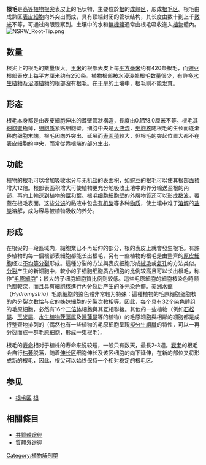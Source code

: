 {{noteTA|G1=U}}
'''根毛'''是[[高等植物|高等植物]][[根尖|根尖]]表皮上的毛状物，主要位於[[根|根]]的[[成熟区|成熟区]]，形成[[根毛区|根毛区]]。根毛由成熟区[[表皮細胞|表皮細胞]]向外突出而成，具有顶端封闭的管状结构，其长度由数十到上千[[微米|微米]]不等，可通过肉眼观察到。土壤中的水和[[無機鹽|無機鹽]]通常由根毛吸收進入[[植物|植物]]體內。
[[Image:NSRW_Root-Tip.png|thumb]]

== 数量 ==
根尖上的根毛的數量很大。[[玉米|玉米]]的根部表皮上每[[平方毫米|平方毫米]]约有420条根毛，而[[豌豆|豌豆]]根部表皮上每平方厘米约有250条。植物根部被水浸没处根毛数量很少，有許多[[水生植物|水生植物]]及[[沼澤植物|沼澤植物]]的根部沒有根毛。在[[干旱|干旱]]的土壤中，根毛则不能[[发育|发育]]。

== 形态 ==
根毛本身都是由表皮細胞伸出的薄壁管狀構造，長度由0.1至8.0厘米不等。根毛其[[細胞壁|細胞壁]]極薄，[[细胞质|细胞质]]紧贴细胞壁。细胞中央是[[大液泡|大液泡]]，[[细胞核|细胞核]]随根毛的生长而逐渐移向细胞末端。根毛因向外突出、延展而[[表面積|表面積]]较大，但根毛的突起位置大都不在表皮細胞的中央，而常從靠根端的部分生出。

== 功能 ==
植物的根毛可以增加吸收水分与无机盐的表面积，如豌豆的根毛可以使其根部[[面積|面積]]增大12倍。根部表面积增大可使植物更充分地吸收土壤中的养分输送至根的內部，再向上輸送到植物的[[莖|莖]]和[[葉|葉]]。根毛细胞細胞壁的外層物質还可以形成[[黏液|黏液]]，覆蓋在根毛表面。这些[[分泌|分泌]]的黏液中包含[[有机酸|有机酸]]等多种[[物质|物质]]，使土壤中难于[[溶解|溶解]]的[[盐类|盐类]]溶解，成为容易被植物吸收的养分。

== 形成 ==
在根尖的一段區域内，細胞業已不再延伸的部分，根的表皮上就會發生根毛。有許多植物的每一個根部表細胞都能长出根毛，另有一些植物的根毛是由整齊的[[原皮細胞|原皮細胞]]经过[[不均等分裂|不均等分裂]]形成。這種分裂的方法與表皮細胞形成[[絨毛|絨毛]]或[[氣孔|氣孔]]的方法类似。[[有丝分裂|分裂]]产生的新細胞中，較小的子细胞细胞质占细胞的比例较高且可以长出根毛，称作“[[毛原細胞|毛原細胞]]”；較大的子细胞細胞質比例则较低。這些毛原細胞的細胞核染色時颜色都較深，而且具有細胞核進行內分裂后产生的多元染色體。[[美洲水虌|美洲水虌]]（''Hydromystria''）毛原細胞的染色體非常较为特殊：這種植物的毛原細胞细胞核的內分裂次數恰与它的姊妹細胞的分裂次數相等。因此，每个具有32个[[染色體组|染色體组]]的毛原細胞，必然有16个[[二倍体|二倍体]]細胞與其互相聯接。其他的一些植物（例如[[石松屬|石松屬]]、[[玉米屬|玉米屬]]、[[水生植物|水生植物]][[茨藻属|茨藻属]]及[[睡蓮屬|睡蓮屬]]等的植物）的毛原細胞與相鄰的細胞都是成行整齊地排列的（偶然也有一些植物的毛原細胞呈現[[擬分生組織|擬分生組織]]的特性，可以一再分裂而成一群毛原細胞，形成一束根毛）。

根毛的[[寿命|寿命]]相对于植株的寿命来说较短，一般只有数天，最長2-3週。[[衰老|衰老]]的根毛会自行[[枯萎|枯萎]]脱落，随着[[伸长区|伸长区]]细胞伸长及该区细胞的向下延伸，在新的部位又将形成新的根毛，因此，根尖可以始终保持一个相对稳定的根毛区。

== 参见 ==
* [[根毛区|根毛区]] [[根|根]]

==相關條目==
*[[共質體途徑|共質體途徑]]
*[[質體外途徑|質體外途徑]]

[[Category:植物解剖學|Category:植物解剖學]]